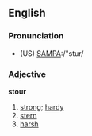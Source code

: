 ==English==
===Pronunciation===
*(US) [[Pronunciation guide|SAMPA]]:/"stur/

===Adjective===
'''stour'''

#[[strong]]; [[hardy]]
#[[stern]]
#[[harsh]]